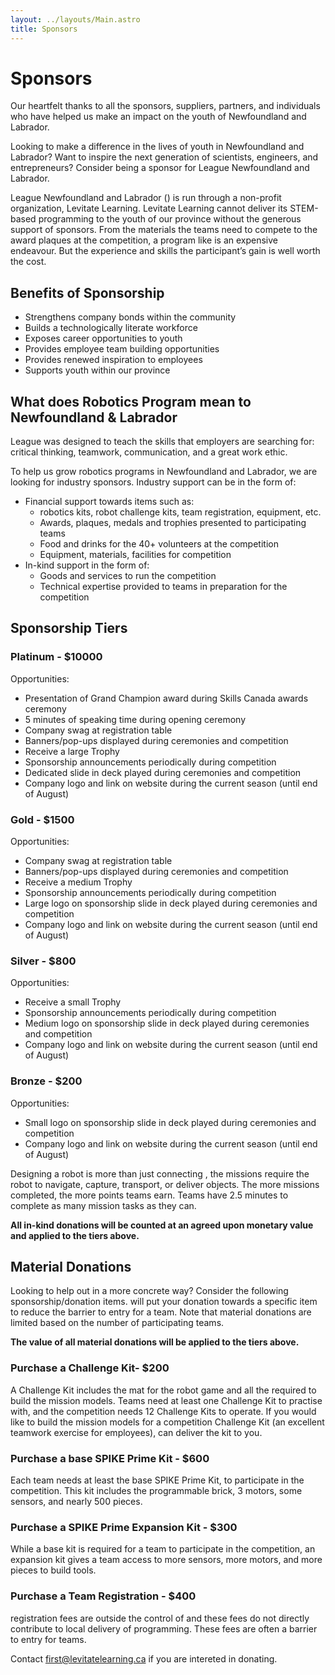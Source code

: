 ```yaml
---
layout: ../layouts/Main.astro
title: Sponsors
---
```



# Sponsors

Our heartfelt thanks to all the sponsors, suppliers, partners, and individuals who have helped us make an impact on the
youth of Newfoundland and Labrador.

Looking to make a difference in the lives of youth in Newfoundland and Labrador? Want to inspire the next generation of
scientists, engineers, and entrepreneurs? Consider being a sponsor for <FIRSTLEGO/> League Newfoundland and Labrador.

<FIRSTLEGO/> League Newfoundland and Labrador (<FLLNL/>) is run through a non-profit organization, Levitate Learning.
Levitate Learning cannot deliver its STEM-based programming to the youth of our province without the generous support of
sponsors. From the materials the teams need to compete to the award plaques at the competition, a program like <FLLNL/>
is an expensive endeavour. But the experience and skills the participant’s gain is well worth the cost.

## Benefits of Sponsorship

* Strengthens company bonds within the community
* Builds a technologically literate workforce
* Exposes career opportunities to youth
* Provides employee team building opportunities
* Provides renewed inspiration to employees
* Supports youth within our province

## What does <FIRST/> Robotics Program mean to Newfoundland & Labrador

<FIRSTLEGO/> League was designed to teach the skills that employers are searching for: critical thinking, teamwork,
communication, and a great work ethic.

To help us grow robotics programs in Newfoundland and Labrador, we are looking for industry sponsors. Industry support
can be in the form of:

* Financial support towards items such as:
  * <LEGO/> robotics kits, robot challenge kits, team registration, equipment, etc.
  * Awards, plaques, medals and trophies presented to participating teams
  * Food and drinks for the 40+ volunteers at the competition
  * Equipment, materials, facilities for competition
* In-kind support in the form of:
  * Goods and services to run the competition
  * Technical expertise provided to teams in preparation for the competition

## Sponsorship Tiers

### Platinum - $10000

Opportunities:

* Presentation of <FLLNL/> Grand Champion award during Skills Canada awards ceremony
* 5 minutes of speaking time during <FLLNL/> opening ceremony
* Company swag at <FLLNL/> registration table
* Banners/pop-ups displayed during <FLLNL/> ceremonies and competition
* Receive a large <LEGO/> Trophy
* Sponsorship announcements periodically during <FLLNL/> competition
* Dedicated slide in deck played during <FLLNL/> ceremonies and competition
* Company logo and link on <FLLNL/> website during the current <FLLNL/> season (until end of August)

### Gold - $1500

Opportunities:

* Company swag at <FLLNL/> registration table
* Banners/pop-ups displayed during ceremonies and competition
* Receive a medium <LEGO/> Trophy
* Sponsorship announcements periodically during <FLLNL/> competition
* Large logo on sponsorship slide in deck played during <FLLNL/> ceremonies and competition
* Company logo and link on <FLLNL/> website during the current <FLLNL/> season (until end of August)

### Silver - $800

Opportunities:

* Receive a small <LEGO/> Trophy
* Sponsorship announcements periodically during <FLLNL/> competition
* Medium logo on sponsorship slide in deck played during <FLLNL/> ceremonies and competition
* Company logo and link on <FLLNL/> website during the current <FLLNL/> season (until end of August)

### Bronze - $200

Opportunities:

* Small logo on sponsorship slide in deck played during <FLLNL/> ceremonies and competition
* Company logo and link on <FLLNL/> website during the current <FLLNL/> season (until end of August)

Designing a robot is more than just connecting <LEGO/>, the missions require the robot to navigate, capture, transport,
or deliver objects. The more missions completed, the more points teams earn. Teams have 2.5 minutes to complete as many
mission tasks as they can.

**All in-kind donations will be counted at an agreed upon monetary value and applied to the tiers above.**

## Material Donations

Looking to help out in a more concrete way? Consider the following sponsorship/donation items. <FLLNL/> will put your
donation towards a specific item to reduce the barrier to entry for a team. Note that material donations are limited
based on the number of participating teams.

**The value of all material donations will be applied to the tiers above.**

### Purchase a Challenge Kit- $200

A Challenge Kit includes the mat for the robot game and all the <LEGO/> required to build the mission models. Teams need
at least one Challenge Kit to practise with, and the competition needs 12 Challenge Kits to operate. If you would like
to build the mission models for a competition Challenge Kit (an excellent teamwork exercise for employees), <FLLNL/>
can deliver the kit to you.

### Purchase a base SPIKE Prime Kit - $600

Each team needs at least the base SPIKE Prime Kit, to participate in the <FLLNL/> competition. This kit includes the
programmable brick, 3 motors, some sensors, and nearly 500 <LEGO/> pieces.

### Purchase a SPIKE Prime Expansion Kit - $300

While a base kit is required for a team to participate in the <FLLNL/> competition, an expansion kit gives a team access
to more sensors, more motors, and more <LEGO/> pieces to build tools.

### Purchase a Team Registration - $400
<FIRST/> registration fees are outside the control of <FLLNL/> and these fees do not directly contribute to local
delivery of programming. These fees are often a barrier to entry for teams.

Contact [first@levitatelearning.ca](mailto:first@levitatelearning.ca) if you are intereted in donating.

